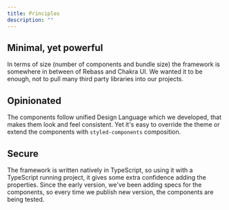 ```yaml
---
title: Principles
description: ""
---
```


## Minimal, yet powerful

In terms of size (number of components and bundle size) the framework is somewhere
in between of Rebass and Chakra UI. We wanted it to be enough, not to pull
many third party libraries into our projects.

## Opinionated

The components follow unified Design Language which we developed, that
makes them look and feel consistent. Yet it's easy to override the
theme or extend the components with `styled-components` composition.

## Secure

The framework is written natively in TypeScript, so using it with a
TypeScript running project, it gives some extra confidence adding the properties.
Since the early version, we've been adding specs for the components, so
every time we publish new version, the components are being tested.
